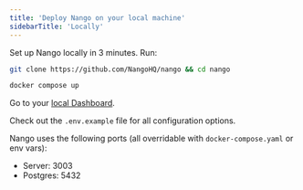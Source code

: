 ```yaml
---
title: 'Deploy Nango on your local machine'
sidebarTitle: 'Locally'
---
```


Set up Nango locally in 3 minutes. Run: 
```bash
git clone https://github.com/NangoHQ/nango && cd nango
```
```bash
docker compose up
```

Go to your [local Dashboard](http://localhost:3003).

Check out the `.env.example` file for all configuration options. 

Nango uses the following ports (all overridable with `docker-compose.yaml` or env vars): 
- Server: 3003
- Postgres: 5432
